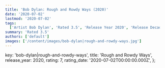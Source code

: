 ```yaml
---
title: 'Bob Dylan: Rough and Rowdy Ways (2020)'
date: '2020-07-02'
lastmod: '2020-07-02'
tags:
  ['Artist Bob Dylan', 'Rated 3.5', 'Release Year 2020', 'Release Decade 2020']
summary: 'Rated 3.5'
authors: ['default']
images: ['/content/images/bob-dylan|rough-and-rowdy-ways.jpg']
---
```


  key: 'bob-dylan|rough-and-rowdy-ways',
  title: 'Rough and Rowdy Ways',
  release_year: 2020,
  rating: 7,
  rating_date: '2020-07-02T00:00:00.000Z',
};

<MusicRating data={data} />
